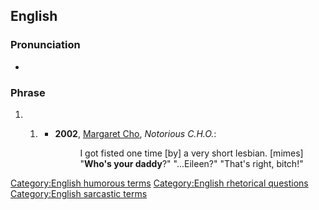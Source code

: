 ==English==

===Pronunciation===
* {{audio|en|En-au-who's your daddy.ogg|Audio (AU)}}

===Phrase===
{{head|en|phrase|head=[[who]]'s [[your]] [[daddy]]?}}

# {{non-gloss definition|A humorous and/or sarcastic statement of (often sexual) [[superiority]] over someone else.}}
## {{lb|en|BDSM}} {{non-gloss definition|An assertion that one is the [[dominant]] in a relationship or situation.}}
##* '''2002''', [[W:Margaret Cho|Margaret Cho]], ''Notorious C.H.O.'':
##*: I got fisted one time [by] a very short lesbian. [mimes] "'''Who's your daddy'''?" "...Eileen?" "That's right, bitch!"

[[Category:English humorous terms]]
[[Category:English rhetorical questions]]
[[Category:English sarcastic terms]]